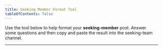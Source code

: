 ```yaml
---
title: Seeking Member Format Tool
tableOfContents: false
---
```


Use the tool below to help format your **seeking-member** post. Answer some questions and then copy and paste the result into the seeking-team channel.

***

<SeekingMember client:load />